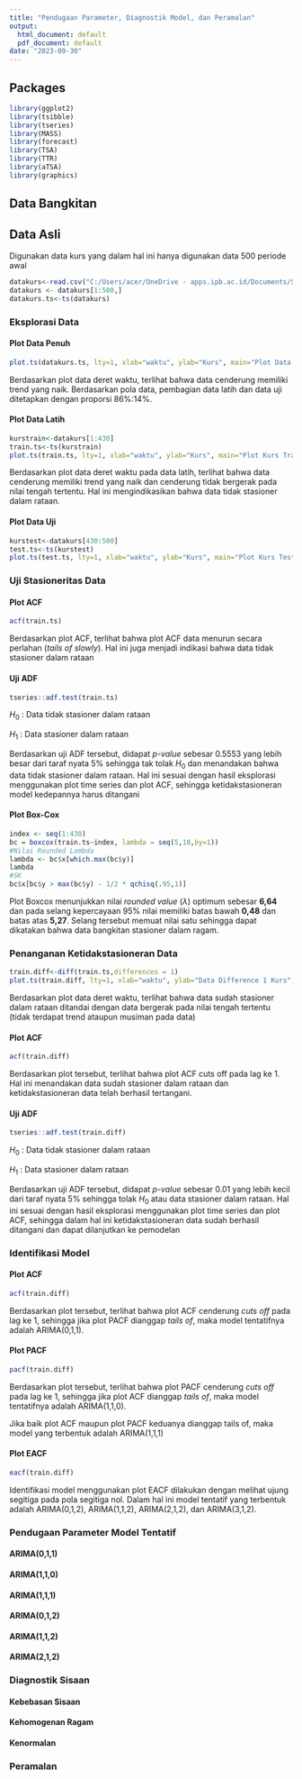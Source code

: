 ```yaml
---
title: "Pendugaan Parameter, Diagnostik Model, dan Peramalan"
output:
  html_document: default
  pdf_document: default
date: "2023-09-30"
---
```


## Packages

```r
library(ggplot2)
library(tsibble)
library(tseries)
library(MASS)
library(forecast)
library(TSA)
library(TTR)
library(aTSA)
library(graphics)
```

## Data Bangkitan

## Data Asli

Digunakan data kurs yang dalam hal ini hanya digunakan data 500 periode awal

```r
datakurs<-read.csv("C:/Users/acer/OneDrive - apps.ipb.ac.id/Documents/S2_Semester 3/MPDW/MPDW/Praktikum Pertemuan 8-2022/kurs.csv",header=T)
datakurs <- datakurs[1:500,]
datakurs.ts<-ts(datakurs)
```

### Eksplorasi Data

#### Plot Data Penuh

```r
plot.ts(datakurs.ts, lty=1, xlab="waktu", ylab="Kurs", main="Plot Data Kurs")
```

Berdasarkan plot data deret waktu, terlihat bahwa data cenderung memiliki trend yang naik. Berdasarkan pola data, pembagian data latih dan data uji ditetapkan dengan proporsi 86%:14%.

#### Plot Data Latih

```r
kurstrain<-datakurs[1:430]
train.ts<-ts(kurstrain)
plot.ts(train.ts, lty=1, xlab="waktu", ylab="Kurs", main="Plot Kurs Train")
```

Berdasarkan plot data deret waktu pada data latih, terlihat bahwa data cenderung memiliki trend yang naik dan cenderung tidak bergerak pada nilai tengah tertentu. Hal ini mengindikasikan bahwa data tidak stasioner dalam rataan.

#### Plot Data Uji

```r
kurstest<-datakurs[430:500]
test.ts<-ts(kurstest)
plot.ts(test.ts, lty=1, xlab="waktu", ylab="Kurs", main="Plot Kurs Test")
```

### Uji Stasioneritas Data

#### Plot ACF

```r
acf(train.ts)
```

Berdasarkan plot ACF, terlihat bahwa plot ACF data menurun secara perlahan (*tails of slowly*). Hal ini juga menjadi indikasi bahwa data tidak stasioner dalam rataan

#### Uji ADF

```r
tseries::adf.test(train.ts)
```

$H_0$ : Data tidak stasioner dalam rataan

$H_1$ : Data stasioner dalam rataan

Berdasarkan uji ADF tersebut, didapat *p-value* sebesar 0.5553 yang lebih besar dari taraf nyata 5% sehingga tak tolak $H_0$ dan menandakan bahwa data tidak stasioner dalam rataan. Hal ini sesuai dengan hasil eksplorasi menggunakan plot time series dan plot ACF, sehingga ketidakstasioneran model kedepannya harus ditangani

#### Plot Box-Cox

```r
index <- seq(1:430)
bc = boxcox(train.ts~index, lambda = seq(5,10,by=1))
#Nilai Rounded Lambda
lambda <- bc$x[which.max(bc$y)]
lambda
#SK
bc$x[bc$y > max(bc$y) - 1/2 * qchisq(.95,1)]
```

Plot Boxcox menunjukkan nilai *rounded value* ($\lambda$) optimum sebesar **6,64** dan pada selang kepercayaan 95% nilai memiliki batas bawah **0,48** dan batas atas **5,27**. Selang tersebut memuat nilai satu sehingga dapat dikatakan bahwa data bangkitan stasioner dalam ragam.

### Penanganan Ketidakstasioneran Data

```r
train.diff<-diff(train.ts,differences = 1) 
plot.ts(train.diff, lty=1, xlab="waktu", ylab="Data Difference 1 Kurs", main="Plot Difference Kurs")
```

Berdasarkan plot data deret waktu, terlihat bahwa data sudah stasioner dalam rataan ditandai dengan data bergerak pada nilai tengah tertentu (tidak terdapat trend ataupun musiman pada data)

#### Plot ACF

```r
acf(train.diff)
```

Berdasarkan plot tersebut, terlihat bahwa plot ACF cuts off pada lag ke 1. Hal ini menandakan data sudah stasioner dalam rataan dan ketidakstasioneran data telah berhasil tertangani.

#### Uji ADF

```r
tseries::adf.test(train.diff)
```

$H_0$ : Data tidak stasioner dalam rataan

$H_1$ : Data stasioner dalam rataan

Berdasarkan uji ADF tersebut, didapat *p-value* sebesar 0.01 yang lebih kecil dari taraf nyata 5% sehingga tolak $H_0$ atau data stasioner dalam rataan. Hal ini sesuai dengan hasil eksplorasi menggunakan plot time series dan plot ACF, sehingga dalam hal ini ketidakstasioneran data sudah berhasil ditangani dan dapat dilanjutkan ke pemodelan

### Identifikasi Model

#### Plot ACF

```r
acf(train.diff)
```

Berdasarkan plot tersebut, terlihat bahwa plot ACF cenderung *cuts off* pada lag ke 1, sehingga jika plot PACF dianggap *tails of*, maka model tentatifnya adalah ARIMA(0,1,1).

#### Plot PACF

```r
pacf(train.diff)
```

Berdasarkan plot tersebut, terlihat bahwa plot PACF cenderung *cuts off* pada lag ke 1, sehingga jika plot ACF dianggap *tails of*, maka model tentatifnya adalah ARIMA(1,1,0).

Jika baik plot ACF maupun plot PACF keduanya dianggap tails of, maka model yang terbentuk adalah ARIMA(1,1,1)

#### Plot EACF

```r
eacf(train.diff)
```

Identifikasi model menggunakan plot EACF dilakukan dengan melihat ujung segitiga pada pola segitiga nol. Dalam hal ini model tentatif yang terbentuk adalah ARIMA(0,1,2), ARIMA(1,1,2), ARIMA(2,1,2), dan ARIMA(3,1,2).

### Pendugaan Parameter Model Tentatif

#### ARIMA(0,1,1)

#### ARIMA(1,1,0)

#### ARIMA(1,1,1)

#### ARIMA(0,1,2)

#### ARIMA(1,1,2)

#### ARIMA(2,1,2)

### Diagnostik Sisaan

#### Kebebasan Sisaan

#### Kehomogenan Ragam

#### Kenormalan

### Peramalan
